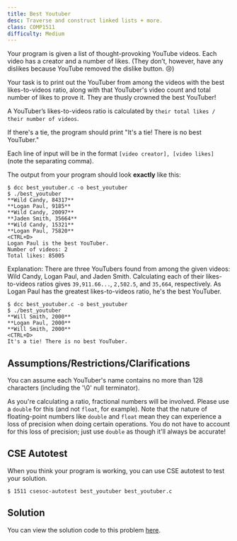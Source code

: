 ```yaml
---
title: Best Youtuber
desc: Traverse and construct linked lists + more.
class: COMP1511
difficulty: Medium
---
```


Your program is given a list of thought-provoking YouTube videos. Each video has a creator and a number of likes. (They don’t, however, have any dislikes because YouTube removed the dislike button. 😢)

Your task is to print out the YouTuber from among the videos with the best likes-to-videos ratio, along with that YouTuber's video count and total number of likes to prove it. They are thusly crowned the best YouTuber!

A YouTuber’s likes-to-videos ratio is calculated by `their total likes / their number of videos`.

If there's a tie, the program should print "It's a tie! There is no best YouTuber."

Each line of input will be in the format `[video creator], [video likes]` (note the separating comma).

The output from your program should look **exactly** like this:

```bash:~/1511-revision/best_youtuber
$ dcc best_youtuber.c -o best_youtuber
$ ./best_youtuber
**Wild Candy, 84317**
**Logan Paul, 9185**
**Wild Candy, 20097**
**Jaden Smith, 35664**
**Wild Candy, 15321**
**Logan Paul, 75820**
<CTRL+D>
Logan Paul is the best YouTuber.
Number of videos: 2
Total likes: 85005
```

Explanation: There are three YouTubers found from among the given videos: Wild Candy, Logan Paul, and Jaden Smith. Calculating each of their likes-to-videos ratios gives `39,911.66...`, `2,502.5`, and `35,664`, respectively. As Logan Paul has the greatest likes-to-videos ratio, he's the best YouTuber.

```bash:~/1511-revision/best_youtuber
$ dcc best_youtuber.c -o best_youtuber
$ ./best_youtuber
**Will Smith, 2000**
**Logan Paul, 2000**
**Will Smith, 2000**
<CTRL+D>
It's a tie! There is no best YouTuber.
```

## Assumptions/Restrictions/Clarifications

You can assume each YouTuber's name contains no more than 128 characters (including the '\0' null terminator).

As you're calculating a ratio, fractional numbers will be involved. Please use a `double` for this (and not `float`, for example). Note that the nature of floating-point numbers like `double` and `float` mean they can experience a loss of precision when doing certain operations. You do not have to account for this loss of precision; just use `double` as though it'll always be accurate!

## CSE Autotest

When you think your program is working, you can use CSE autotest to test your solution.

```bash:~/1511-revision/best_youtuber
$ 1511 csesoc-autotest best_youtuber best_youtuber.c
```

## Solution

You can view the solution code to this problem [here](https://github.com/csesoc/comp1511-revision-t1-2022/blob/master/solutions/best-youtuber/solution.c).
